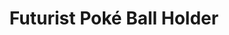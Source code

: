---
title: "Futurist Poké Ball Holder"
meta_title: "Futurist Poké Ball Holder craft"
description: "Craft de Futurist Poké Ball Holder"
rank: "s"
draft: false
name: "Futurist Poké Ball Holder"
recipe_img: "https://wiki.pokexgames.com/images/9/95/Futurist_Pok%C3%A9_Ball_Holder.png"
level: 113
craft_time: 518400
result: 1
value_npc: 1
ingredients:
  - name: "Darkrai Essences"
    quantity: 9000
    item_img: "https://wiki.pokexgames.com/images/0/01/Darkrai-Essence.gif"
    value_npc: 1
  - name: "Empty Nightmare Balls"
    quantity: 100
    item_img: "https://wiki.pokexgames.com/images/e/e3/Nightmare_Ball.png"
    value_npc: 1
  - name: "Curly Pig Tails"
    quantity: 32
    item_img: "https://wiki.pokexgames.com/images/1/17/Curly_Pig_Tail.png"
    value_npc: 1
  - name: "Corrupted Poisonous Tails"
    quantity: 32
    item_img: "https://wiki.pokexgames.com/images/a/ab/Corrupted-Poisonous-Tail.gif"
    value_npc: 1
  - name: "Electric Fish Tails"
    quantity: 10
    item_img: "https://wiki.pokexgames.com/images/6/6b/Electric_Fish_Tail.png"
    value_npc: 1
  - name: "Emperor Tridents"
    quantity: 2
    item_img: "https://wiki.pokexgames.com/images/c/c3/Emperor_Trident.png"
    value_npc: 1
  - name: "Continent Thorns"
    quantity: 2
    item_img: "https://wiki.pokexgames.com/images/1/17/Continent_Thorn.png"
    value_npc: 1
  - name: "Giant Tusks"
    quantity: 2
    item_img: "https://wiki.pokexgames.com/images/a/a2/Giant_Tusk.png"
    value_npc: 1
---
